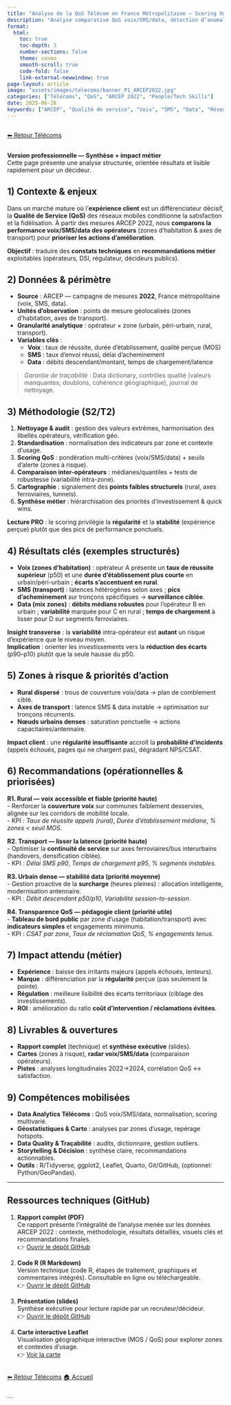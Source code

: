 ```yaml
---
title: "Analyse de la QoS Télécom en France Métropolitaine – Scoring Voix/SMS/Data – ARCEP 2022"
description: "Analyse comparative QoS voix/SMS/data, détection d’anomalies et recommandations opérationnelles alignées avec les standards internationaux."
format:
  html:
    toc: true
    toc-depth: 3
    number-sections: false
    theme: cosmo
    smooth-scroll: true
    code-fold: false
    link-external-newwindow: true
page-layout: article
image: "assets/images/telecoms/banner_P1_ARCEP2022.jpg"
categories: ["Télécoms", "QoS", "ARCEP 2022", "People/Tech Skills"]
date: 2025-06-28
keywords: ["ARCEP", "Qualité de service", "Voix", "SMS", "Data", "Réseaux mobiles", "France"]
---
```


<div class="nav-inline">
  <a href="index.qmd" class="btn btn-outline-secondary">⬅ Retour Télécoms</a>
</div>

::: info
**Version professionnelle — Synthèse + impact métier**  
Cette page présente une analyse structurée, orientée résultats et lisible rapidement pour un décideur.
:::

## 1) Contexte & enjeux
Dans un marché mature où l’**expérience client** est un différenciateur décisif, la **Qualité de Service (QoS)** des réseaux mobiles conditionne la satisfaction et la fidélisation. À partir des mesures ARCEP 2022, nous **comparons la performance voix/SMS/data des opérateurs** (zones d’habitation & axes de transport) pour **prioriser les actions d’amélioration**.

**Objectif** : traduire des **constats techniques** en **recommandations métier** exploitables (opérateurs, DSI, régulateur, décideurs publics).

## 2) Données & périmètre
- **Source** : ARCEP — campagne de mesures **2022**, France métropolitaine (voix, SMS, data).
- **Unités d’observation** : points de mesure géolocalisés (zones d’habitation, axes de transport).
- **Granularité analytique** : opérateur × zone (urbain, péri-urbain, rural, transport).
- **Variables clés** :
  - **Voix** : taux de réussite, durée d’établissement, qualité perçue (MOS)
  - **SMS** : taux d’envoi réussi, délai d’acheminement
  - **Data** : débits descendant/montant, temps de chargement/latence

> _Garantie de traçabilité_ : Data dictionary, contrôles qualité (valeurs manquantes, doublons, cohérence géographique), journal de nettoyage.

## 3) Méthodologie (S2/T2)
1. **Nettoyage & audit** : gestion des valeurs extrêmes, harmonisation des libellés opérateurs, vérification géo.
2. **Standardisation** : normalisation des indicateurs par zone et contexte d’usage.
3. **Scoring QoS** : pondération multi-critères (voix/SMS/data) + seuils d’alerte (zones à risque).
4. **Comparaison inter-opérateurs** : médianes/quantiles + tests de robustesse (variabilité intra-zone).
5. **Cartographie** : signalement des **points faibles structurels** (rural, axes ferroviaires, tunnels).
6. **Synthèse métier** : hiérarchisation des priorités d’investissement & quick wins.

::: {.callout-tip}
**Lecture PRO** : le scoring privilégie la **régularité** et la **stabilité** (expérience perçue) plutôt que des pics de performance ponctuels.
:::

## 4) Résultats clés (exemples structurés)
- **Voix (zones d’habitation)** : opérateur A présente un **taux de réussite supérieur** (p50) et une **durée d’établissement plus courte** en urbain/péri-urbain ; **écarts s’accentuent en rural**.
- **SMS (transport)** : latences hétérogènes selon axes ; **pics d’acheminement** sur tronçons spécifiques → **surveillance ciblée**.
- **Data (mix zones)** : **débits médians robustes** pour l’opérateur B en urbain ; **variabilité** marquée pour C en rural ; **temps de chargement** à lisser pour D sur segments ferroviaires.

**Insight transverse** : la **variabilité** intra-opérateur est **autant** un risque d’expérience que le niveau moyen.  
**Implication** : orienter les investissements vers la **réduction des écarts** (p90–p10) plutôt que la seule hausse du p50.

## 5) Zones à risque & priorités d’action
- **Rural dispersé** : trous de couverture voix/data → plan de comblement ciblé.
- **Axes de transport** : latence SMS & data instable → optimisation sur tronçons récurrents.
- **Nœuds urbains denses** : saturation ponctuelle → actions capacitaires/antennaire.

::: {.callout-warning}
**Impact client** : une **régularité insuffisante** accroît la **probabilité d’incidents** (appels échoués, pages qui ne chargent pas), dégradant NPS/CSAT.
:::

## 6) Recommandations (opérationnelles & priorisées)
**R1. Rural — voix accessible et fiable (priorité haute)**  
- Renforcer la **couverture voix** sur communes faiblement desservies, alignée sur les corridors de mobilité locale.  
- KPI : _Taux de réussite appels (rural)_, _Durée d’établissement médiane_, _% zones < seuil MOS_.

**R2. Transport — lisser la latence (priorité haute)**  
- Optimiser la **continuité de service** sur axes ferroviaires/bus interurbains (handovers, densification ciblée).  
- KPI : _Délai SMS p90_, _Temps de chargement p95_, _% segments instables_.

**R3. Urbain dense — stabilité data (priorité moyenne)**  
- Gestion proactive de la **surcharge** (heures pleines) : allocation intelligente, modernisation antennaire.  
- KPI : _Débit descendant p50/p10_, _Variabilité session-to-session_.

**R4. Transparence QoS — pédagogie client (priorité utile)**  
- **Tableau de bord public** par zone d’usage (habitation/transport) avec **indicateurs simples** et engagements minimums.  
- KPI : _CSAT par zone_, _Taux de réclamation QoS_, _% engagements tenus_.

## 7) Impact attendu (métier)
- **Expérience** : baisse des irritants majeurs (appels échoués, lenteurs).
- **Marque** : différenciation par la **régularité** perçue (pas seulement la pointe).
- **Régulation** : meilleure lisibilité des écarts territoriaux (ciblage des investissements).
- **ROI** : amélioration du ratio **coût d’intervention / réclamations évitées**.

## 8) Livrables & ouvertures
- **Rapport complet** (technique) et **synthèse exécutive** (slides).
- **Cartes** (zones à risque), **radar voix/SMS/data** (comparaison opérateurs).
- **Pistes** : analyses longitudinales 2022→2024, corrélation QoS ↔ satisfaction.

## 9) Compétences mobilisées
- **Data Analytics Télécoms** : QoS voix/SMS/data, normalisation, scoring multivarié.
- **Géostatistiques & Carto** : analyses par zones d’usage, repérage hotspots.
- **Data Quality & Traçabilité** : audits, dictionnaire, gestion outliers.
- **Storytelling & Décision** : synthèse claire, recommandations actionnables.
- **Outils** : R/Tidyverse, ggplot2, Leaflet, Quarto, Git/GitHub, (optionnel: Python/GeoPandas).

---

## Ressources techniques (GitHub)

1. **Rapport complet (PDF)**  
   Ce rapport présente l’intégralité de l’analyse menée sur les données ARCEP 2022 : contexte, méthodologie, résultats détaillés, visuels clés et recommandations finales.  
   👉 [Ouvrir le dépôt GitHub](https://github.com/Nancy-Jennifer/Rapport_-complet_QoS_ARCEP-2022){target="_blank"}

2. **Code R (R Markdown)**  
   Version technique (code R, étapes de traitement, graphiques et commentaires intégrés). Consultable en ligne ou téléchargeable.  
   👉 [Ouvrir le dépôt GitHub](https://github.com/Nancy-Jennifer/Rapport_-Markdown_QoS_ARCEP-2022){target="_blank"}

3. **Présentation (slides)**  
   Synthèse exécutive pour lecture rapide par un recruteur/décideur.  
   👉 [Ouvrir le dépôt GitHub](https://github.com/Nancy-Jennifer/Presentation_QoS_Telecom_-ARCEP-FRANCE_2022){target="_blank"}

4. **Carte interactive Leaflet**  
   Visualisation géographique interactive (MOS / QoS) pour explorer zones et contextes d’usage.  
   👉 [Voir la carte](https://nancy-jennifer.github.io/carte-leaflet/carte_leaflet_mos.html){target="_blank"}

<div class="nav-inline">
  <a href="index.qmd" class="btn btn-outline-secondary">⬅ Retour Télécoms</a>
  <a href="../index.qmd" class="btn btn-light">🏠 Accueil</a>
</div>

<style>
.nav-inline{
  display: flex;
  gap: 12px;
  flex-wrap: wrap;
  margin: 8px 0 16px;
}
</style>
```
